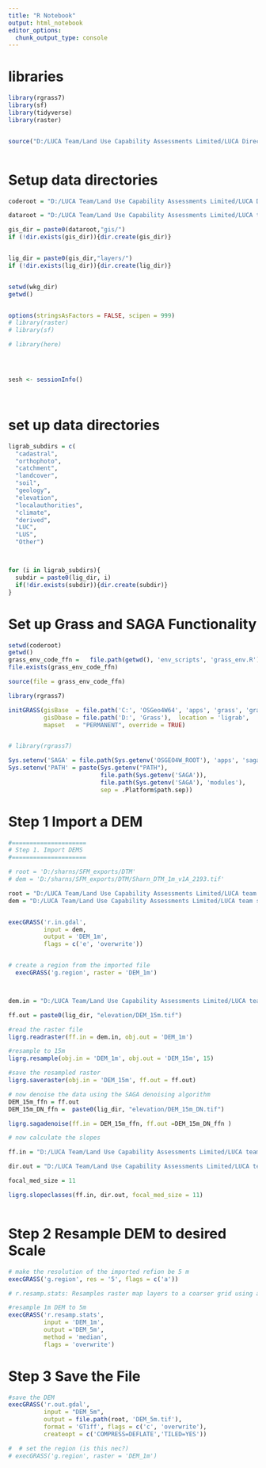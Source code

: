 ```yaml
---
title: "R Notebook"
output: html_notebook
editor_options: 
  chunk_output_type: console
---
```



# libraries

```r


library(rgrass7)
library(sf)
library(tidyverse)
library(raster)


source("D:/LUCA Team/Land Use Capability Assessments Limited/LUCA Directors - Documents/Code/RCode/ligrab/ligrab_utilities.R")



```

# Setup data directories

```r

coderoot = "D:/LUCA Team/Land Use Capability Assessments Limited/LUCA Directors - Documents/Code/RCode/ligrab"

dataroot = "D:/LUCA Team/Land Use Capability Assessments Limited/LUCA team site - Documents/LUCA-A/Projects/Development Projects/DP-0046-ligrab-R-Development/"

gis_dir = paste0(dataroot,"gis/")
if (!dir.exists(gis_dir)){dir.create(gis_dir)}


lig_dir = paste0(gis_dir,"layers/")
if (!dir.exists(lig_dir)){dir.create(lig_dir)}


setwd(wkg_dir)
getwd()  


options(stringsAsFactors = FALSE, scipen = 999)
# library(raster)
# library(sf)

# library(here)




sesh <- sessionInfo()




```

# set up data directories

```r

ligrab_subdirs = c(
  "cadastral",
  "orthophoto",
  "catchment",
  "landcover",
  "soil",
  "geology",
  "elevation",
  "localauthorities",
  "climate",
  "derived",
  "LUC",
  "LUS",
  "Other")



for (i in ligrab_subdirs){
  subdir = paste0(lig_dir, i)
  if(!dir.exists(subdir)){dir.create(subdir)}
}


```

# Set up Grass and SAGA Functionality

```r


setwd(coderoot)
getwd()
grass_env_code_ffn =   file.path(getwd(), 'env_scripts', 'grass_env.R')
file.exists(grass_env_code_ffn)

source(file = grass_env_code_ffn)

library(rgrass7)

initGRASS(gisBase  = file.path('C:', 'OSGeo4W64', 'apps', 'grass', 'grass78'),
          gisDbase = file.path('D:', 'Grass'),  location = 'ligrab', 
          mapset   = "PERMANENT", override = TRUE)


# library(rgrass7)

Sys.setenv('SAGA' = file.path(Sys.getenv('OSGEO4W_ROOT'), 'apps', 'saga-ltr'))
Sys.setenv('PATH' = paste(Sys.getenv("PATH"),
                          file.path(Sys.getenv('SAGA')),
                          file.path(Sys.getenv('SAGA'), 'modules'),
                          sep = .Platform$path.sep))


```


# Step 1 Import a DEM

```r

#=====================
# Step 1. Import DEMS
#=====================

# root = 'D:/sharns/SFM_exports/DTM'
# dem = 'D:/sharns/SFM_exports/DTM/Sharn_DTM_1m_v1A_2193.tif'

root = "D:/LUCA Team/Land Use Capability Assessments Limited/LUCA team site - Documents/LUCA-A/Projects/2021-07-10-LP0038-R_Hart/GIS/Grid rasters - covariates/2021_DEM_LiDAR_Omakere_HBRC"
dem = "D:/LUCA Team/Land Use Capability Assessments Limited/LUCA team site - Documents/LUCA-A/Projects/2021-07-10-LP0038-R_Hart/GIS/Grid rasters - covariates/2021_DEM_LiDAR_Omakere_HBRC/merged.tif"


execGRASS('r.in.gdal',
          input = dem,
          output = 'DEM_1m',
          flags = c('e', 'overwrite'))


# create a region from the imported file  
  execGRASS('g.region', raster = 'DEM_1m')




```




```r


dem.in = "D:/LUCA Team/Land Use Capability Assessments Limited/LUCA team site - Documents/LUCA-A/Projects/2021-07-10-LP0038-R_Hart/GIS/Grid rasters - covariates/2021_DEM_LiDAR_Omakere_HBRC/merged.tif"

ff.out = paste0(lig_dir, "elevation/DEM_15m.tif")

#read the raster file
ligrg.readraster(ff.in = dem.in, obj.out = 'DEM_1m')

#resample to 15m
ligrg.resample(obj.in = 'DEM_1m', obj.out = 'DEM_15m', 15)

#save the resampled raster
ligrg.saveraster(obj.in = 'DEM_15m', ff.out = ff.out)

# now denoise the data using the SAGA denoising algorithm
DEM_15m_ffn = ff.out
DEM_15m_DN_ffn =  paste0(lig_dir, "elevation/DEM_15m_DN.tif")

ligrg.sagadenoise(ff.in = DEM_15m_ffn, ff.out =DEM_15m_DN_ffn )

# now calculate the slopes

ff.in = "D:/LUCA Team/Land Use Capability Assessments Limited/LUCA team site - Documents/LUCA-A/Projects/Development Projects/DP-0046-ligrab-R-Development/gis/layers/elevation/DEM_15m.tif"

dir.out = "D:/LUCA Team/Land Use Capability Assessments Limited/LUCA team site - Documents/LUCA-A/Projects/Development Projects/DP-0046-ligrab-R-Development/gis/layers/elevation/"

focal_med_size = 11

ligrg.slopeclasses(ff.in, dir.out, focal_med_size = 11)



```



# Step 2 Resample DEM to desired Scale

```r


# make the resolution of the imported refion be 5 m
execGRASS('g.region', res = '5', flags = c('a'))

# r.resamp.stats: Resamples raster map layers to a coarser grid using aggregation

#resample 1m DEM to 5m  
execGRASS('r.resamp.stats',
          input = 'DEM_1m',
          output ='DEM_5m',
          method = 'median',
          flags = 'overwrite')


```

# Step 3 Save the File 

```r

#save the DEM
execGRASS('r.out.gdal', 
          input = "DEM_5m",
          output = file.path(root, 'DEM_5m.tif'),
          format = 'GTiff', flags = c('c', 'overwrite'),
          createopt = c('COMPRESS=DEFLATE','TILED=YES'))

#  # set the region (is this nec?)  
# execGRASS('g.region', raster = 'DEM_1m')


```


